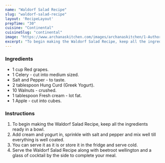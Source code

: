 ---
name: "Waldorf Salad Recipe"
slug: "waldorf-salad-recipe"
layout: 'RecipeLayout'
prepTime: "30"
cuisine: "Continental"
cuisineSlug: "continental"
image: "https://www.archanaskitchen.com/images/archanaskitchen/1-Author/sibyl_sunitha/Waldrof_Salad_Recipe.jpg"
excerpt: "To begin making the Waldorf Salad Recipe, keep all the ingredients ready in a bowl"
---

### Ingredients

- 1 cup Red grapes.
- 1 Celery - cut into medium sized.
- Salt and Pepper - to taste.
- 2 tablespoon Hung Curd (Greek Yogurt).
- 10 Walnuts - crushed.
- 1 tablespoon Fresh cream - lot fat.
- 1 Apple - cut into cubes.

### Instructions

1. To begin making the Waldorf Salad Recipe, keep all the ingredients ready in a bowl.
1. Add cream and yogurt in, sprinkle with salt and pepper and mix well till everything is well coated.
1. You can serve it as it is or store it in the fridge and serve cold.
1. Serve the Waldorf Salad Recipe along with beetroot wellington and a glass of cocktail by the side to complete your meal.
